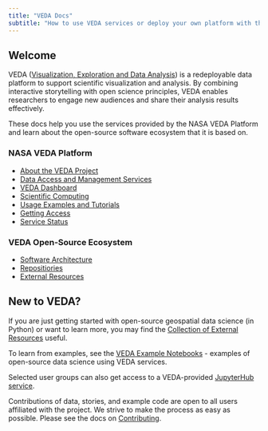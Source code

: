 ```yaml
---
title: "VEDA Docs"
subtitle: "How to use VEDA services or deploy your own platform with the VEDA open-source software ecosystem"
---
```


## Welcome {#welcome}

VEDA ([Visualization, Exploration and Data Analysis](https://www.earthdata.nasa.gov/esds/veda)) is a redeployable data platform to support scientific visualization and analysis.
By combining interactive storytelling with open science principles, VEDA enables researchers to engage new audiences and share their analysis results effectively.

These docs help you use the services provided by the NASA VEDA Platform and learn about the open-source software ecosystem that it is based on.

:::: {layout="[0.5, 0.5]"}

:::{#firstcol}
### NASA VEDA Platform

* [About the VEDA Project](/nasa-veda-platform/about/index.qmd)
* [Data Access and Management Services](/nasa-veda-platform/data-services/index.qmd)
* [VEDA Dashboard](/nasa-veda-platform/dashboard/index.qmd)
* [Scientific Computing](/nasa-veda-platform/scientific-computing/index.qmd)
* [Usage Examples and Tutorials](/notebooks/index.qmd)
* [Getting Access](/nasa-veda-platform/getting-access.qmd)
* [Service Status](https://nasa-impact.github.io/veda-statuspage/)
:::

:::{#secondcol}
### VEDA Open-Source Ecosystem

* [Software Architecture](/open-source-ecosystem/architecture.qmd)
* [Repositiories](/open-source-ecosystem/repositories.qmd)
* [External Resources](/open-source-ecosystem/external-resources.qmd)
:::

::::

## New to VEDA?

If you are just getting started with open-source geospatial data science (in Python) or want to learn more, you may find the [Collection of External Resources](/open-source-ecosystem/external-resources.qmd) useful.

To learn from examples, see the [VEDA Example Notebooks](/notebooks/index.qmd) - examples of open-source data science using VEDA services.

Selected user groups can also get access to a VEDA-provided [JupyterHub service](/nasa-veda-platform/scientific-computing/index.qmd).

Contributions of data, stories, and example code are open to all users affiliated with the project. We strive to make the process as easy as possible. Please see the docs on [Contributing](/nasa-veda-platform/contributing/index.qmd).
